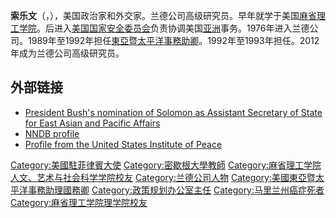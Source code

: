 {{Infobox Politician
| name = 索乐文
| image = Richard H. Solomon, Dean Acheson Lecture June 28, 2012.jpg
| caption = 索乐文像
| birthdate = {{birth date|1937|6|19}}
| birth_place =[[美國|美國]][[賓夕法尼亞州|賓夕法尼亞州]][[費城|費城]]
| residence =
| deathdate = {{death date and age|df=yes|2017|3|13|1937|6|19}}
| death_place = 美國[[馬里蘭州|馬里蘭州]][[貝塞斯達_(馬里蘭州)|貝塞斯達]]
| office = [[美國國務院東亞暨太平洋事務助卿|美國國務院東亞暨太平洋事務助卿]]
| term_start = 1989年6月23日
| term_end = 1992年7月10日
| predecessor = 
| successor = 
| office2 = 美国驻菲律宾大使
| term_start2 = 1992年9月4日
| term_end2 = 1993年3月1日
| office3 = 
| term3 = 
| term_end3 = 
| predecessor2 =
| successor2 = 
| constituency =
| party =
| religion = 
| occupation =[[政治家|政治家]]
| majority =
| spouse = 
| children = 
| website =
| footnotes =
| nickname      =
| allegiance    = 
| branch        =
| serviceyears  =
| rank          = 
| commands      =
| battles       = 
}}
'''索乐文'''（{{lang-en|Richard Harvey Solomon}}，{{bd|1937年|6月19日|2017年|3月13日|catIdx=Solomon}}），美国政治家和外交家。兰德公司高级研究员。早年就学于美国[[麻省理工学院|麻省理工学院]]。后进入[[美国国家安全委员会|美国国家安全委员会]]负责协调美国[[亚洲|亚洲]]事务。1976年进入兰德公司。1989年至1992年担任[[美國國務院東亞暨太平洋事務助卿|東亞暨太平洋事務助卿]]。1992年至1993年担任{{Link-en|美国驻菲律宾大使|United States Ambassador to the Philippines}}。2012年成为兰德公司高级研究员。

==外部链接==
* [http://www.presidency.ucsb.edu/ws/index.php?pid=16846 President Bush's nomination of Solomon as Assistant Secretary of State for East Asian and Pacific Affairs]
* [http://www.nndb.com/people/753/000120393/ NNDB profile]
* [https://web.archive.org/web/20100529043147/http://www.usip.org/specialists/richard-h-solomon Profile from the United States Institute of Peace]

{{Authority control}}

{{DEFAULTSORT:Solomon, Richard H.}}
[[Category:美國駐菲律賓大使|Category:美國駐菲律賓大使]]
[[Category:密歇根大學教師|Category:密歇根大學教師]]
[[Category:麻省理工学院人文、艺术与社会科学学院校友|Category:麻省理工学院人文、艺术与社会科学学院校友]]
[[Category:兰德公司人物|Category:兰德公司人物]]
[[Category:美國東亞暨太平洋事務助理國務卿|Category:美國東亞暨太平洋事務助理國務卿]]
[[Category:政策规划办公室主任|Category:政策规划办公室主任]]
[[Category:马里兰州癌症死者|Category:马里兰州癌症死者]]
[[Category:麻省理工学院理学院校友|Category:麻省理工学院理学院校友]]